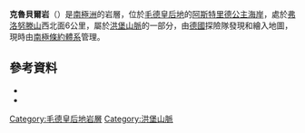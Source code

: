 {{coord|71|45|S|11|5|E|source:GNIS|display=title}}

'''克魯貝爾岩'''（{{lang-en|Kruber Rock}}）是[[南極洲|南極洲]]的岩層，位於[[毛德皇后地|毛德皇后地]]的[[阿斯特里德公主海岸|阿斯特里德公主海岸]]，處於[[弗洛努滕山|弗洛努滕山]]西北面6公里，屬於[[洪堡山脈|洪堡山脈]]的一部分，由[[德國|德國]]探險隊發現和繪入地圖，現時由[[南極條約體系|南極條約體系]]管理。

==參考資料==
*{{cite gnis | type = antarid | id = 8254| name = Kruber Rock | accessdate = 2013-05-20}}
*{{usgs-gazetteer|id=8254}}

{{DEFAULTSORT:Kruber Rock}}
[[Category:毛德皇后地岩層|Category:毛德皇后地岩層]]
[[Category:洪堡山脈|Category:洪堡山脈]]


{{PrincessAstridCoast-geo-stub}}